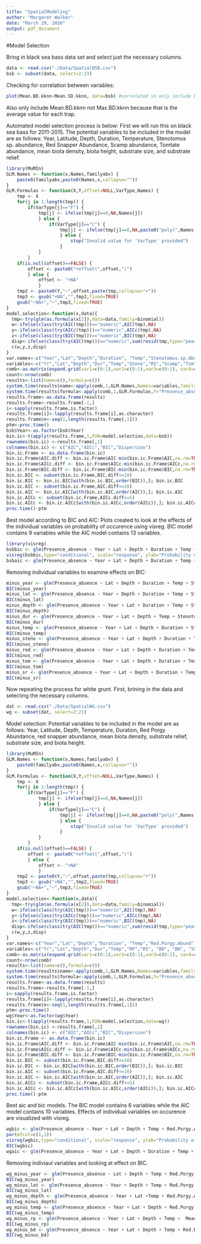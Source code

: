 ```yaml
---
title: "SpatialModeling"
author: "Margaret Walker"
date: "March 29, 2016"
output: pdf_document
---
```

#Model Selection 

Bring in black sea bass data set and select just the necessary columns. 
```r
data <- read.csv("./Data/SpatialBSB.csv")
bsb <- subset(data, select=2:23)
```
Checking for correlation between variables: 
```r
plot(Mean.BD.kknn~Mean.SD.kknn, data=bsb) #correlated so only include biota density not both 
```
Also only include Mean.BD.kknn not Max.BD.kknn because that is the average value for each trap. 

Automated model selection process is below:
First we will run this on black sea bass for 2011-2015. 
The potential variables to be included in the model are as follows:
Year, Latitude, Depth, Duration, Temperature, Stenotomus sp. abundance, Red Snapper Abundance, Scamp abundance, Tomtate abundance, mean biota density, biota height, substrate size, and substrate relief. 
```r
library(MuMIn)
GLM.Names <- function(x,Names,familyabv) {
    paste0(familyabv,paste0(Names,x,collapse=""))
}
GLM.Formulas <- function(X,Y,offset=NULL,VarType,Names) {
    tmp <- X
    for(j in 1:length(tmp)) {
        if(VarType[j]=="F") {
            tmp[j] <- ifelse(tmp[j]==0,NA,Names[j])
            } else {
                if(VarType[j]=="C") {
                    tmp[j] <- ifelse(tmp[j]==0,NA,paste0("poly(",Names[j],",",tmp[j],",raw=TRUE)"))
                    } else {
                        stop("Invalid value for 'VarType' provided")
                    }
            }
        }
    if(is.null(offset)==FALSE) {
        offset <- paste0("+offset(",offset,")")
        } else {
            offset <- "+NA"
            }
    tmp2 <- paste0(Y,"~",offset,paste(tmp,collapse="+"))
    tmp3 <- gsub("+NA","",tmp2,fixed=TRUE)
    gsub("~NA+","~",tmp3,fixed=TRUE)
}
model.selection<-function(x,data){
  tmp<-try(glm(as.formula(x[2]),data=data,family=binomial))
  w<-ifelse(class(try(AIC(tmp)))=="numeric",AIC(tmp),NA)
  y<-ifelse(class(try(AICc(tmp)))=="numeric",AICc(tmp),NA)
  z<-ifelse(class(try(BIC(tmp)))=="numeric",BIC(tmp),NA)
  disp<-ifelse(class(try(AIC(tmp)))=="numeric",sum(resid(tmp,type="pearson")^2)/tmp$df.resid,NA)
  c(w,y,z,disp)
}
var.names<-c("Year","Lat","Depth","Duration", "Temp","Stenotomus.sp.Abund","Red.Snapper.Abund","Scamp.Abund","Tomtate.Abund", "Mean.BD.kknn", "BH.kknn", "SS.kknn", "SR.kknn")
variables<-c("Yr","Lat","Depth","Dur","Temp","Steno","RS","Scamp","Tom", "BD", "BH", "SS", "SR")
comb<-as.matrix(expand.grid(var1=c(0:1),var2=c(0:1),var3=c(0:1), var4=c(0:1),var5=c(0:1),var6=c(0:1),var7=c(0:1),var8=c(0:1),var9=c(0:1), var10=c(0:1),var11=c(0:1), var12=c(0:1), var13=c(0:1)))
count<-nrow(comb)
results<-list(name=c(),formula=c())
system.time(results$name<-apply(comb,1,GLM.Names,Names=variables,familyabv="bin"))
system.time(results$formula<-apply(comb,1,GLM.Formulas,Y="Presence_absence",Names=var.names,VarType=c("F","C","C","C","C","C","C","C","C", "C", "F", "F", "F")))
results.frame<-as.data.frame(results)
results.frame<-results.frame[-1,]
i<-sapply(results.frame,is.factor)
results.frame[i]<-lapply(results.frame[i],as.character)
results.frame$n<-seq(1,length(results.frame[,1]))
ptm<-proc.time()
bsb$Year<-as.factor(bsb$Year)
bin.ic<-t(apply(results.frame,1,FUN=model.selection,data=bsb))
rownames(bin.ic) <-results.frame[,1]
colnames(bin.ic) <- c("AIC","AICc","BIC","Dispersion")
bin.ic.Frame <- as.data.frame(bin.ic)
bin.ic.Frame$AIC.diff <- bin.ic.Frame$AIC-min(bin.ic.Frame$AIC,na.rm=TRUE)
bin.ic.Frame$AICc.diff <- bin.ic.Frame$AICc-min(bin.ic.Frame$AICc,na.rm=TRUE)
bin.ic.Frame$BIC.diff <- bin.ic.Frame$BIC-min(bin.ic.Frame$BIC,na.rm=TRUE)
bin.ic.BIC <- subset(bin.ic.Frame,BIC.diff<=10)
bin.ic.BIC <- bin.ic.BIC[with(bin.ic.BIC,order(BIC)),]; bin.ic.BIC
bin.ic.AIC <- subset(bin.ic.Frame,AIC.diff<=10)
bin.ic.AIC <- bin.ic.AIC[with(bin.ic.AIC,order(AIC)),]; bin.ic.AIC
bin.ic.AICc <- subset(bin.ic.Frame,AICc.diff<=5)
bin.ic.AICc <- bin.ic.AICc[with(bin.ic.AICc,order(AICc)),]; bin.ic.AICc
proc.time()-ptm
```
Best model according to BIC and AIC:
Plots created to look at the effects of the individual variables on probability of occurence using visreg. 
BIC model contains 9 variables while the AIC model contains 13 variables. 
```r
library(visreg)
bsbbic <- glm(Presence_absence ~ Year + Lat + Depth + Duration + Temp + Stenotomus.sp.Abund + Red.Snapper.Abund + Tomtate.Abund + SR.kknn, data=bsb, family="binomial")
visreg(bsbbic,type="conditional", scale="response", ylab="Probability of Occurrence")
bsbaic <- glm(Presence_absence ~ Year + Lat + Depth + Duration + Temp + Stenotomus.sp.Abund + Red.Snapper.Abund + Tomtate.Abund + Scamp.Abund + Mean.BD.kknn + BH.kknn + SS.kknn + SR.kknn, data=bsb, family="binomial" )
```
Removing individual variables to examine effects on BIC:
```r
minus_year <- glm(Presence_absence ~ Lat + Depth + Duration + Temp + Stenotomus.sp.Abund + Red.Snapper.Abund + Tomtate.Abund + SR.kknn, data=bsb, family="binomial")
BIC(minus_year)
minus_lat <- glm(Presence_absence ~ Year + Depth + Duration + Temp + Stenotomus.sp.Abund + Red.Snapper.Abund + Tomtate.Abund + SR.kknn, data=bsb, family="binomial")
BIC(minus_lat)
minus_depth <- glm(Presence_absence ~ Year + Lat + Duration + Temp + Stenotomus.sp.Abund + Red.Snapper.Abund + Tomtate.Abund + SR.kknn, data=bsb, family="binomial")
BIC(minus_depth)
minus_dur <- glm(Presence_absence ~ Year + Lat + Depth + Temp + Stenotomus.sp.Abund + Red.Snapper.Abund + Tomtate.Abund + SR.kknn, data=bsb, family="binomial")
BIC(minus_dur)
minus_temp <- glm(Presence_absence ~ Year + Lat + Depth + Duration + Stenotomus.sp.Abund + Red.Snapper.Abund + Tomtate.Abund + SR.kknn, data=bsb, family="binomial")
BIC(minus_temp)
minus_steno <- glm(Presence_absence ~ Year + Lat + Depth + Duration + Temp +  Red.Snapper.Abund + Tomtate.Abund + SR.kknn, data=bsb, family="binomial")
BIC(minus_steno)
minus_red <- glm(Presence_absence ~ Year + Lat + Depth + Duration + Temp + Stenotomus.sp.Abund + Tomtate.Abund + SR.kknn, data=bsb, family="binomial")
BIC(minus_red)
minus_tom <- glm(Presence_absence ~ Year + Lat + Depth + Duration + Temp + Stenotomus.sp.Abund + Red.Snapper.Abund + SR.kknn, data=bsb, family="binomial")
BIC(minus_tom)
minus_sr <- glm(Presence_absence ~ Year + Lat + Depth + Duration + Temp + Stenotomus.sp.Abund + Red.Snapper.Abund + Tomtate.Abund, data=bsb, family="binomial")
BIC(minus_sr)
```



Now repeating the process for white grunt. 
First, brining in the data and selecting the necessary columns. 
```r
dat <- read.csv("./Data/SpatialWG.csv")
wg <- subset(dat, select=2:21)
```
Model selection:
Potential variables to be included in the model are as follows: 
Year, Latitude, Depth, Temperature, Duration, Red Porgy Abundance, red snapper abundance, mean biota density, substrate relief, substrate size, and biota height. 

```r
library(MuMIn)
GLM.Names <- function(x,Names,familyabv) {
    paste0(familyabv,paste0(Names,x,collapse=""))
}
GLM.Formulas <- function(X,Y,offset=NULL,VarType,Names) {
    tmp <- X
    for(j in 1:length(tmp)) {
        if(VarType[j]=="F") {
            tmp[j] <- ifelse(tmp[j]==0,NA,Names[j])
            } else {
                if(VarType[j]=="C") {
                    tmp[j] <- ifelse(tmp[j]==0,NA,paste0("poly(",Names[j],",",tmp[j],",raw=TRUE)"))
                    } else {
                        stop("Invalid value for 'VarType' provided")
                    }
            }
        }
    if(is.null(offset)==FALSE) {
        offset <- paste0("+offset(",offset,")")
        } else {
            offset <- "+NA"
            }
    tmp2 <- paste0(Y,"~",offset,paste(tmp,collapse="+"))
    tmp3 <- gsub("+NA","",tmp2,fixed=TRUE)
    gsub("~NA+","~",tmp3,fixed=TRUE)
}
model.selection<-function(x,data){
  tmp<-try(glm(as.formula(x[2]),data=data,family=binomial))
  w<-ifelse(class(try(AIC(tmp)))=="numeric",AIC(tmp),NA)
  y<-ifelse(class(try(AICc(tmp)))=="numeric",AICc(tmp),NA)
  z<-ifelse(class(try(BIC(tmp)))=="numeric",BIC(tmp),NA)
  disp<-ifelse(class(try(AIC(tmp)))=="numeric",sum(resid(tmp,type="pearson")^2)/tmp$df.resid,NA)
  c(w,y,z,disp)
}
var.names<-c("Year","Lat","Depth","Duration", "Temp","Red.Porgy.Abund","Red.Snapper.Abund", "Mean.BD.kknn", "BH.kknn", "SS.kknn", "SR.kknn")
variables<-c("Yr","Lat","Depth","Dur","Temp","RP","RS", "BD", "BH", "SS", "SR")
comb<-as.matrix(expand.grid(var1=c(0:1),var2=c(0:1),var3=c(0:1), var4=c(0:1),var5=c(0:1),var6=c(0:1),var7=c(0:1),var8=c(0:1),var9=c(0:1), var10=c(0:1),var11=c(0:1)))
count<-nrow(comb)
results<-list(name=c(),formula=c())
system.time(results$name<-apply(comb,1,GLM.Names,Names=variables,familyabv="bin"))
system.time(results$formula<-apply(comb,1,GLM.Formulas,Y="Presence_absence",Names=var.names,VarType=c("F","C","C","C","C","C","C","C","F", "F", "F")))
results.frame<-as.data.frame(results)
results.frame<-results.frame[-1,]
i<-sapply(results.frame,is.factor)
results.frame[i]<-lapply(results.frame[i],as.character)
results.frame$n<-seq(1,length(results.frame[,1]))
ptm<-proc.time()
wg$Year<-as.factor(wg$Year)
bin.ic<-t(apply(results.frame,1,FUN=model.selection,data=wg))
rownames(bin.ic) <-results.frame[,1]
colnames(bin.ic) <- c("AIC","AICc","BIC","Dispersion")
bin.ic.Frame <- as.data.frame(bin.ic)
bin.ic.Frame$AIC.diff <- bin.ic.Frame$AIC-min(bin.ic.Frame$AIC,na.rm=TRUE)
bin.ic.Frame$AICc.diff <- bin.ic.Frame$AICc-min(bin.ic.Frame$AICc,na.rm=TRUE)
bin.ic.Frame$BIC.diff <- bin.ic.Frame$BIC-min(bin.ic.Frame$BIC,na.rm=TRUE)
bin.ic.BIC <- subset(bin.ic.Frame,BIC.diff<=10)
bin.ic.BIC <- bin.ic.BIC[with(bin.ic.BIC,order(BIC)),]; bin.ic.BIC
bin.ic.AIC <- subset(bin.ic.Frame,AIC.diff<=10)
bin.ic.AIC <- bin.ic.AIC[with(bin.ic.AIC,order(AIC)),]; bin.ic.AIC
bin.ic.AICc <- subset(bin.ic.Frame,AICc.diff<=5)
bin.ic.AICc <- bin.ic.AICc[with(bin.ic.AICc,order(AICc)),]; bin.ic.AICc
proc.time()-ptm
```
Best aic and bic models.
The BIC model contains 6 variables while the AIC model contains 10 variables. 
Effects of individual variables on occurence are visualized with visreg. 
```r
wgbic <- glm(Presence_absence ~ Year + Lat + Depth + Temp + Red.Porgy.Abund + Mean.BD.kknn, data=wg, family="binomial")
par(mfcol=c(1,1))
visreg(wgbic,type="conditional", scale="response", ylab="Probability of Occurrence")
BIC(wgbic)
wgaic <- glm(Presence_absence ~ Year + Lat + Depth + Duration + Temp + Red.Porgy.Abund + Red.Snapper.Abund + Mean.BD.kknn + SS.kknn + SR.kknn, data=wg, family="binomial" )
```
Removing indiviaul variables and looking at effect on BIC.
```r
wg_minus_year <- glm(Presence_absence ~ Lat + Depth + Temp + Red.Porgy.Abund + Mean.BD.kknn, data=wg, family="binomial")
BIC(wg_minus_year)
wg_minus_lat <- glm(Presence_absence ~ Year + Depth + Temp + Red.Porgy.Abund + Mean.BD.kknn, data=wg, family="binomial")
BIC(wg_minus_lat)
wg_minus_depth <- glm(Presence_absence ~ Year + Lat +Temp + Red.Porgy.Abund + Mean.BD.kknn, data=wg, family="binomial")
BIC(wg_minus_depth)
wg_minus_temp <- glm(Presence_absence ~ Year + Lat + Depth + Red.Porgy.Abund + Mean.BD.kknn, data=wg, family="binomial")
BIC(wg_minus_temp)
wg_minus_rp <- glm(Presence_absence ~ Year + Lat + Depth + Temp +  Mean.BD.kknn, data=wg, family="binomial")
BIC(wg_minus_rp)
wg_minus_bd <- glm(Presence_absence ~ Year + Lat + Depth + Temp + Red.Porgy.Abund , data=wg, family="binomial")
BIC(wg_minus_bd)
```



